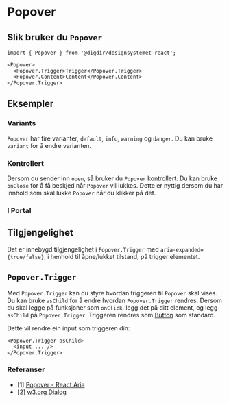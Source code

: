 

<Meta of={PopoverStories} />

# Popover

<Primary />
<Controls />

## Slik bruker du `Popover`

```tsx
import { Popover } from '@digdir/designsystemet-react';

<Popover>
  <Popover.Trigger>Trigger</Popover.Trigger>
  <Popover.Content>Content</Popover.Content>
</Popover.Trigger>
```

## Eksempler

### Variants

`Popover` har fire varianter, `default`, `info`, `warning` og `danger`. Du kan bruke `variant` for å endre varianten.

<Canvas of={PopoverStories.Variants} />

### Kontrollert

Dersom du sender inn `open`, så bruker du `Popover` kontrollert. Du kan bruke `onClose` for å få beskjed når `Popover` vil lukkes.
Dette er nyttig dersom du har innhold som skal lukke `Popover` når du klikker på det.

<Canvas of={PopoverStories.Controlled} />

### I Portal

<Canvas of={PopoverStories.InPortal} />

## Tilgjengelighet

Det er innebygd tilgjengelighet i `Popover.Trigger` med `aria-expanded={true/false}`, i henhold til åpne/lukket tilstand, på trigger elementet.

## `Popover.Trigger`

Med `Popover.Trigger` kan du styre hvordan triggeren til `Popover` skal vises. Du kan bruke `asChild` for å endre hvordan `Popover.Trigger` rendres.
Dersom du skal legge på funksjoner som `onClick`, legg det på ditt element, og legg `asChild` på `Popover.Trigger`.
Triggeren rendres som [Button](/docs/komponenter-button--docs) som standard.

Dette vil rendre ein input som triggeren din:

```tsx
<Popover.Trigger asChild>
  <input ... />
</Popover.Trigger>
```

### Referanser

- [1] [Popover - React Aria](https://react-spectrum.adobe.com/react-aria/Popover.html)
- [2] [w3.org Dialog](https://www.w3.org/WAI/ARIA/apg/patterns/dialog-modal/)
